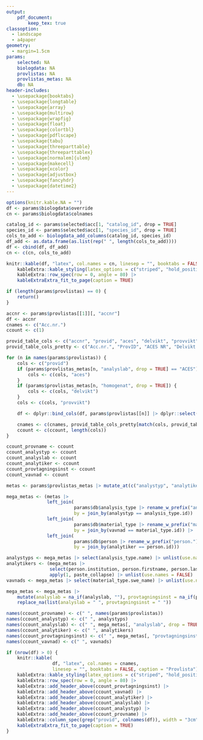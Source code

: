 ```yaml
---
output: 
    pdf_document:
        keep_tex: true
classoption: 
  - landscape
  - a4paper
geometry: 
  - margin=1.5cm
params:
    selected: NA
    biologdata: NA
    provlistas: NA
    provlistas_metas: NA
    db: NA
header-includes:
  - \usepackage{booktabs}
  - \usepackage{longtable}
  - \usepackage{array}
  - \usepackage{multirow}
  - \usepackage{wrapfig}
  - \usepackage{float}
  - \usepackage{colortbl}
  - \usepackage{pdflscape}
  - \usepackage{tabu}
  - \usepackage{threeparttable}
  - \usepackage{threeparttablex}
  - \usepackage[normalem]{ulem}
  - \usepackage{makecell}
  - \usepackage{xcolor}
  - \usepackage{adjustbox}
  - \usepackage{fancyhdr}
  - \usepackage{datetime2}
---
```


\pagestyle{fancyplain}
\fancyfoot[C]{}
\renewcommand\plainheadrulewidth{.4pt}
\rhead{Genererad \today}
\lhead{Provberedningsrapport}
\rfoot{\hfill \thepage \hfill NRM}

<!-- https://haozhu233.github.io/kableExtra/awesome_table_in_pdf.pdf -->


```r
options(knitr.kable.NA = "")
df <- params$biologdata$override
cn <- params$biologdata$colnames

catalog_id <- params$selected$acc[1, "catalog_id", drop = TRUE]
species_id <- params$selected$acc[1, "species_id", drop = TRUE]
cols_to_add <- biologdata_add_columns(catalog_id, species_id)
df_add <- as.data.frame(as.list(rep(" ", length(cols_to_add))))
df <- cbind(df, df_add)
cn <- c(cn, cols_to_add)

knitr::kable(df, "latex", col.names = cn, linesep = "", booktabs = FALSE, caption = "Biologdata") |>
    kableExtra::kable_styling(latex_options = c("striped", "hold_position"), position = "center") |>
    kableExtra::row_spec(row = 0, angle = 80) |>
    kableExtraExtra_fit_to_page(caption = TRUE)
```

\newpage

```r
if (length(params$provlistas) == 0) {
    return()
}

accnr <- params$provlistas[[1]][, "accnr"]
df <- accnr
cnames <- c("Acc.nr.")
ccount <- c(1)

provid_table_cols <- c("accnr", "provid", "aces", "delvikt", "provvikt")
provid_table_cols_pretty <- c("Acc.nr.", "ProvID", "ACES NR", "Delvikt (g)", "Provvikt (g)")

for (n in names(params$provlistas)) {
    cols <- c("provid")
    if (params$provlistas_metas[n, "analyslab", drop = TRUE] == "ACES") {
        cols <- c(cols, "aces")
    }
    if (params$provlistas_metas[n, "homogenat", drop = TRUE]) {
        cols <- c(cols, "delvikt")
    }
    cols <- c(cols, "provvikt")

    df <- dplyr::bind_cols(df, params$provlistas[[n]] |> dplyr::select(dplyr::all_of(cols)))

    cnames <- c(cnames, provid_table_cols_pretty[match(cols, provid_table_cols)])
    ccount <- c(ccount, length(cols))
}

ccount_provname <- ccount
ccount_analystyp <- ccount
ccount_analyslab <- ccount
ccount_analytiker <- ccount
ccount_provtagningsinst <- ccount
ccount_vavnad <- ccount

metas <- params$provlistas_metas |> mutate_at(c("analystyp", "analytiker", "vavnad"), as.numeric)

mega_metas <- (metas |>
               left_join(
                         params$db$analysis_type |> rename_w_prefix("analysis_type."),
                         by = join_by(analystyp == analysis_type.id)) |>
               left_join(
                         params$db$material_type |> rename_w_prefix("material_type."),
                         by = join_by(vavnad == material_type.id)) |>
               left_join(
                         params$db$person |> rename_w_prefix("person."),
                         by = join_by(analytiker == person.id)))

analystyps <- mega_metas |> select(analysis_type.name) |> unlist(use.names = FALSE) |> na_if("") |> replace_na(" ")
analytikers <- (mega_metas |>
                select(person.institution, person.firstname, person.lastname, person.town) |>
                apply(1, paste_collapse) |> unlist(use.names = FALSE) |> na_if("") |> replace_na(" "))
vavnads <- mega_metas |> select(material_type.swe_name) |> unlist(use.names = FALSE) |> na_if("") |> replace_na(" ")

mega_metas <- mega_metas |>
    mutate(analyslab = na_if(analyslab, ""), provtagningsinst = na_if(provtagningsinst, "")) |>
    replace_na(list(analyslab = " ", provtagningsinst = " "))

names(ccount_provname) <- c(" ", names(params$provlistas))
names(ccount_analystyp) <- c(" ", analystyps)
names(ccount_analyslab) <- c(" ", mega_metas[, "analyslab", drop = TRUE])
names(ccount_analytiker) <- c(" ", analytikers)
names(ccount_provtagningsinst) <- c(" ", mega_metas[, "provtagningsinst", drop = TRUE])
names(ccount_vavnad) <- c(" ", vavnads)

if (nrow(df) > 0) {
    knitr::kable(
                 df, "latex", col.names = cnames,
                 linesep = "", booktabs = FALSE, caption = "Provlista") |>
    kableExtra::kable_styling(latex_options = c("striped", "hold_position"), position = "center") |>
    kableExtra::row_spec(row = 0, angle = 80) |>
    kableExtra::add_header_above(ccount_provtagningsinst) |>
    kableExtra::add_header_above(ccount_vavnad) |>
    kableExtra::add_header_above(ccount_analytiker) |>
    kableExtra::add_header_above(ccount_analyslab) |>
    kableExtra::add_header_above(ccount_analystyp) |>
    kableExtra::add_header_above(ccount_provname) |>
    kableExtra::column_spec(grep("provid", colnames(df)), width = "3cm") |>
    kableExtraExtra_fit_to_page(caption = TRUE)
}
```
